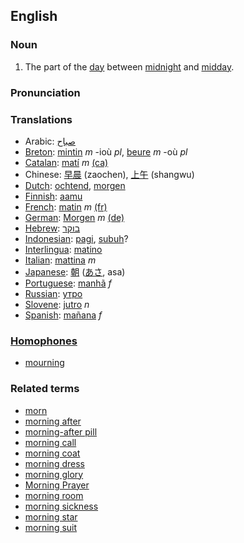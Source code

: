 ==English==
===Noun===

#The part of the [[day]] between [[midnight]] and [[midday]].
===Pronunciation===

===Translations===
*Arabic:  [[صباح]]
*[[Breton]]: [[mintin]] ''m'' -ioù ''pl'', [[beure]] ''m'' -où ''pl''
*[[Catalan]]: [[matí]] ''m'' [[:ca:matí|(ca)]] 
*Chinese: [[早晨]] (zaochen), [[上午]] (shangwu)
*[[Dutch]]: [[ochtend]], [[morgen]]
*[[Finnish]]: [[aamu]]
*[[French]]: [[matin]] ''m'' [[:fr:matin|(fr)]] 
*[[German]]: [[Morgen]] ''m'' [[:de:Morgen|(de)]] 
*[[Hebrew]]: [[בוקר]]
*[[Indonesian]]: [[pagi]], [[subuh]]?
*[[Interlingua]]: [[matino]]
*[[Italian]]: [[mattina]] ''m''
*[[Japanese]]: [[朝]] ([[あさ]], asa)
*[[Portuguese]]: [[manhã]] ''f''
*[[Russian]]: [[утро]]
*[[Slovene]]: [[jutro]] ''n''
*[[Spanish]]: [[mañana]] ''f''

===[[Homophone]]s===
*[[mourning]]

===Related terms===
*[[morn]]
*[[morning after]]
*[[morning-after pill]]
*[[morning call]]
*[[morning coat]]
*[[morning dress]]
*[[morning glory]]
*[[Morning Prayer]]
*[[morning room]]
*[[morning sickness]]
*[[morning star]]
*[[morning suit]]